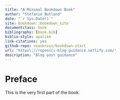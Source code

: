 ```yaml
--- 
title: "A Minimal Bookdown Book"
author: "Stefanie Butland"
date: "`r Sys.Date()`"
site: bookdown::bookdown_site
documentclass: book
bibliography: [book.bib]
biblio-style: apalike
link-citations: yes
github-repo: seankross/bookdown-start
url: 'https\://ropensci-blog-guidance.netlify.com/'
description: "Blog post guidance"
---
```


# Preface {-}

This is the very first part of the book.
